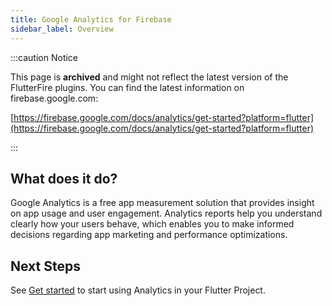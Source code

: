 ```yaml
---
title: Google Analytics for Firebase
sidebar_label: Overview
---
```


:::caution Notice

This page is **archived** and might not reflect the latest version of the
FlutterFire plugins. You can find the latest information on
firebase.google.com:

[https://firebase.google.com/docs/analytics/get-started?platform=flutter](https://firebase.google.com/docs/analytics/get-started?platform=flutter)

:::

## What does it do?

Google Analytics is a free app measurement solution that provides insight on app usage and user engagement.
Analytics reports help you understand clearly how your users behave, which enables you to make informed decisions regarding app marketing and performance optimizations.

<YouTube id="8iZpH7O6zXo" />

## Next Steps

See [Get started](get-started) to start using Analytics in your Flutter Project.
